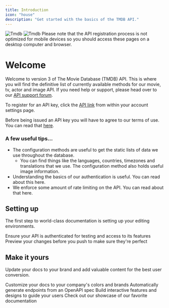 ```yaml
---
title: Introduction
icon: "house"
description: "Get started with the basics of the TMDB API."
---
```


<img className="block dark:hidden" src="/images/Tmdb.svg" alt="Tmdb" />
<img className="hidden dark:block" src="/images/Tmdb.svg" alt="Tmdb" />

<Note>
  Please note that the API registration process is not optimized for mobile
  devices so you should access these pages on a desktop computer and browser.
</Note>

# Welcome

Welcome to version 3 of The Movie Database (TMDB) API. This is where you will find the definitive list of currently available methods for our movie, tv, actor and image API. If you need help or support, please head over to our [API support forum](https://www.themoviedb.org/talk/category/5047958519c29526b50017d6).

To register for an API key, click the [API link](https://www.themoviedb.org/settings/api) from within your account settings page.

Before being issued an API key you will have to agree to our terms of use. You can read that [here][def].

### A few useful tips...

- The configuration methods are useful to get the static lists of data we use throughout the database.
  - You can find things like the languages, countries, timezones and translations that we use. The configuration method also holds useful image information.
- Understanding the basics of our authentication is useful. You can read about this here.
- We enforce some amount of rate limiting on the API. You can read about that here.

## Setting up

The first step to world-class documentation is setting up your editing environments.

<CardGroup cols={2}>
  <Card title="API Auth" icon="pen-to-square" href="authentication">
    Ensure your API is authenticated for testing and access to its features
  </Card>
  <Card
    title="Preview Changes"
    icon="image"
    href="https://mintlify.com/docs/development"
  >
    Preview your changes before you push to make sure they're perfect
  </Card>
</CardGroup>

## Make it yours

Update your docs to your brand and add valuable content for the best user conversion.

<CardGroup cols={2}>
  <Card
    title="Customize Style"
    icon="palette"
    href="https://mintlify.com/docs/settings/global"
  >
    Customize your docs to your company's colors and brands
  </Card>
  <Card
    title="Reference APIs"
    icon="code"
    href="https://mintlify.com/docs/api-playground/openapi"
  >
    Automatically generate endpoints from an OpenAPI spec
  </Card>
  <Card
    title="Add Components"
    icon="screwdriver-wrench"
    href="https://mintlify.com/docs/content/components/accordions"
  >
    Build interactive features and designs to guide your users
  </Card>
  <Card
    title="Get Inspiration"
    icon="stars"
    href="https://mintlify.com/customers"
  >
    Check out our showcase of our favorite documentation
  </Card>
</CardGroup>

[def]: https://www.themoviedb.org/api-terms-of-use
